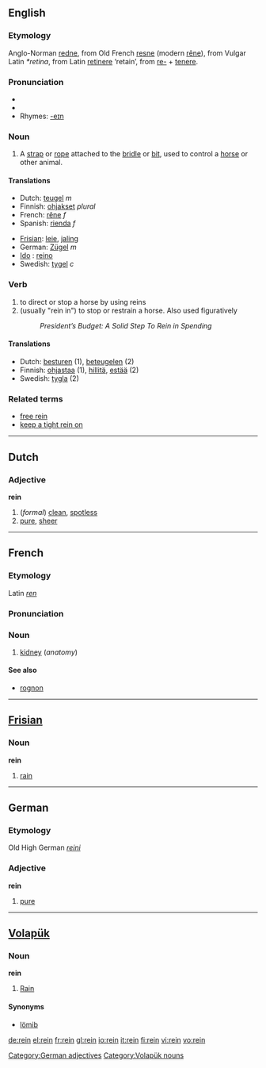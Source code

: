 {{see|Rein}}

==English==
===Etymology===
Anglo-Norman [[redne]], from Old French [[resne]] (modern [[rêne]]), from Vulgar Latin ''*retina'', from Latin [[retinere]] ‘retain’, from [[re-#Latin|re-]] + [[tenere]].

===Pronunciation===
*{{IPA|/reɪn/}}
*{{audio|en-us-rein.ogg|Audio (US)}}
*Rhymes: [[Rhymes:English:-eɪn|-eɪn]]

===Noun===
{{en-noun}}

# A [[strap]] or [[rope]] attached to the [[bridle]] or [[bit]], used to control a [[horse]] or other animal.

====Translations====
{{top}}
*Dutch: [[teugel]] ''m''
*Finnish: [[ohjakset]] ''plural''
*French: [[rêne]] ''f''
*Spanish: [[rienda]] ''f''
{{mid}}
*[[Frisian]]: [[leie]], [[jaling]]
*German: [[Zügel]] ''m''
* [[Ido]] : [[reino]]
*Swedish: [[tygel]] ''c''
{{bottom}}

===Verb===
{{en-verb}}

#to direct or stop a horse by using reins
#(usually "rein in") to stop or restrain a horse. Also used figuratively
#: ''President’s Budget: A Solid Step To Rein in Spending''

====Translations====
*Dutch: [[besturen]] (1), [[beteugelen]] (2)
*Finnish: [[ohjastaa]] (1), [[hillitä]], [[estää]] (2)
*Swedish: [[tygla]] (2)

===Related terms===
*[[free rein]]
*[[keep a tight rein on]]

----

==Dutch==
===Adjective===
'''rein'''

#(''formal'') [[clean]], [[spotless]]
#[[pure]], [[sheer]]

----

==French==
===Etymology===
Latin ''[[ren]]''
===Pronunciation===
{{IPA|/ʀɛ̃/}}

===Noun===
{{fr-noun-reg|m}}

#[[kidney]] (''anatomy'')

====See also====
*[[rognon]]

----

==[[Frisian]]==
===Noun===
'''rein'''

#[[rain]]

----

==German==
===Etymology===
Old High German ''[[reini]]''
===Adjective===
'''rein'''

# [[pure]]

[[Category:German adjectives]]

----

==[[Volapük]]==
{{vo-noun|rein}}
===Noun===
'''rein'''
# [[rain|Rain]]
====Synonyms====
*[[lömib]]

[[Category:Volapük nouns]]

[[de:rein]]
[[el:rein]]
[[fr:rein]]
[[gl:rein]]
[[io:rein]]
[[it:rein]]
[[fi:rein]]
[[vi:rein]]
[[vo:rein]]